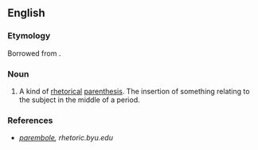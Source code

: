 ==English==

===Etymology===
Borrowed from {{bor|en|grc|παρεμβολή||throwing in}}.

===Noun===
{{en-noun}}

# {{lb|en|rhetoric}} A kind of [[rhetorical]] [[parenthesis]]. The insertion of something relating to the subject in the middle of a period.

===References===
* ''[http://rhetoric.byu.edu/figures/P/parembole.htm parembole], rhetoric.byu.edu''